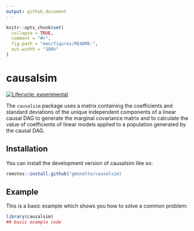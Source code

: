 ```yaml
---
output: github_document
---
```


<!-- README.md is generated from README.Rmd. Please edit that file -->

```r
knitr::opts_chunk$set(
  collapse = TRUE,
  comment = "#>",
  fig.path = "man/figures/README-",
  out.width = "100%"
)
```

# causalsim

<!-- badges: start -->
[![Lifecycle: experimental](https://img.shields.io/badge/lifecycle-experimental-orange.svg)](https://lifecycle.r-lib.org/articles/stages.html#experimental)
<!-- badges: end -->

The `causalsim` package uses a matrix containing the coefficients and standard deviations of the unique
independent components of a linear causal DAG to generate the marginal covariance matrix and to 
calculate the value of coefficients of linear models applied to a population generated by
the causal DAG.


## Installation

You can install the development version of causalsim like so:

``` r
remotes::install.github("gmonette/causalsim)
```

## Example

This is a basic example which shows you how to solve a common problem:

```r
library(causalsim)
## basic example code
```

